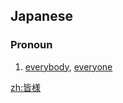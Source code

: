 ==Japanese==
{{ja-kanjitab|みな|さま|yomi=k}}

===Pronoun===
{{ja-pos|pronoun|みなさま}}

# {{ja-def|皆さま}} [[everybody]], [[everyone]]

[[zh:皆様]]